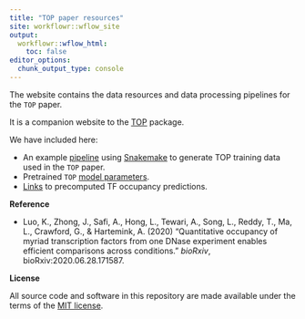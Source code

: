 ```yaml
---
title: "TOP paper resources"
site: workflowr::wflow_site
output:
  workflowr::wflow_html:
    toc: false
editor_options:
  chunk_output_type: console
---
```


The website contains the data resources and data processing pipelines for the `TOP` paper.

It is a companion website to the [TOP][top-package] package.

We have included here:

  * An example [pipeline][snakemake-pipeline] using [Snakemake][snakemake] to 
  generate TOP training data used in the `TOP` paper.
  * Pretrained `TOP` [model parameters][pretrained-model].
  * [Links][top-predictions] to precomputed TF occupancy predictions.

**Reference**

* Luo, K., Zhong, J., Safi, A., Hong, L., Tewari, A., Song, L., Reddy, T., Ma, L., 
Crawford, G., & Hartemink, A. (2020) "Quantitative occupancy of myriad 
transcription factors from one DNase experiment enables 
efficient comparisons across conditions." *bioRxiv*, bioRxiv:2020.06.28.171587.


**License**

All source code and software in this repository are made available
under the terms of the [MIT license][mit-license].

[top-package]: https://github.com/HarteminkLab/TOP
[top-webiste]: https://kevinlkx.github.io/TOP
[mit-license]: https://opensource.org/licenses/mit-license.html
[snakemake]: https://snakemake.readthedocs.io/en/stable/
[snakemake-pipeline]: https://github.com/HarteminkLab/TOP-paper-resources/tree/main/code/snakemake
[pretrained-model]: https://github.com/HarteminkLab/TOP-paper-resources/tree/main/data/trained_model_coefs
[top-predictions]: https://users.cs.duke.edu/~amink/software/TOP
